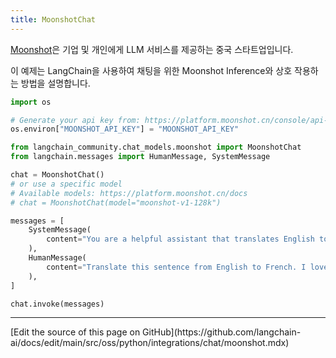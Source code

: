 ```yaml
---
title: MoonshotChat
---
```


[Moonshot](https://platform.moonshot.cn/)은 기업 및 개인에게 LLM 서비스를 제공하는 중국 스타트업입니다.

이 예제는 LangChain을 사용하여 채팅을 위한 Moonshot Inference와 상호 작용하는 방법을 설명합니다.

```python
import os

# Generate your api key from: https://platform.moonshot.cn/console/api-keys
os.environ["MOONSHOT_API_KEY"] = "MOONSHOT_API_KEY"
```

```python
from langchain_community.chat_models.moonshot import MoonshotChat
from langchain.messages import HumanMessage, SystemMessage
```

```python
chat = MoonshotChat()
# or use a specific model
# Available models: https://platform.moonshot.cn/docs
# chat = MoonshotChat(model="moonshot-v1-128k")
```

```python
messages = [
    SystemMessage(
        content="You are a helpful assistant that translates English to French."
    ),
    HumanMessage(
        content="Translate this sentence from English to French. I love programming."
    ),
]

chat.invoke(messages)
```

---

<Callout icon="pen-to-square" iconType="regular">
  [Edit the source of this page on GitHub](https://github.com/langchain-ai/docs/edit/main/src/oss/python/integrations/chat/moonshot.mdx)
</Callout>

